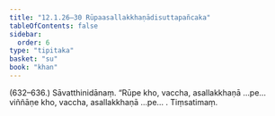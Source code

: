 ```yaml
---
title: "12.1.26–30 Rūpaasallakkhaṇādisuttapañcaka"
tableOfContents: false
sidebar:
  order: 6
type: "tipitaka"
basket: "su"
book: "khan"
---
```



<DynamicBreadcrumb />

<Paragraph type="center" book="khan">
(632–636.)
</Paragraph>

<Paragraph number="1261" book="khan">
Sāvatthinidānaṃ. “Rūpe kho, vaccha, asallakkhaṇā …pe…  viññāṇe kho, vaccha, asallakkhaṇā …pe… .

</Paragraph>

<Paragraph number="1262" type="center" book="khan">
Tiṃsatimaṃ.
</Paragraph>